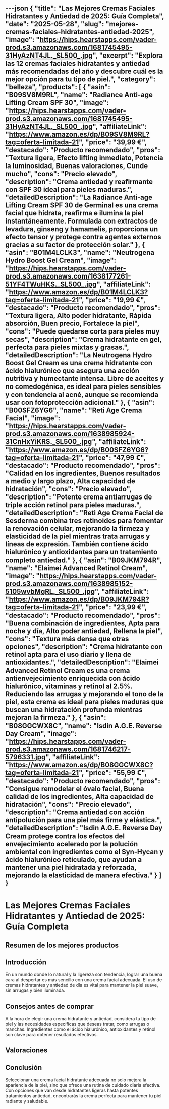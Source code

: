 ---json
{
  "title": "Las Mejores Cremas Faciales Hidratantes y Antiedad de 2025: Guía Completa",
  "date": "2025-05-28",
  "slug": "mejores-cremas-faciales-hidratantes-antiedad-2025",
  "image": "https://hips.hearstapps.com/vader-prod.s3.amazonaws.com/1681745495-31HyAzNT4JL._SL500_.jpg",
  "excerpt": "Explora las 12 cremas faciales hidratantes y antiedad más recomendadas del año y descubre cuál es la mejor opción para tu tipo de piel.",
  "category": "belleza",
  "products": [
    {
      "asin": "B09SV8M9RL",
      "name": "Radiance Anti-age Lifting Cream SPF 30",
      "image": "https://hips.hearstapps.com/vader-prod.s3.amazonaws.com/1681745495-31HyAzNT4JL._SL500_.jpg",
      "affiliateLink": "https://www.amazon.es/dp/B09SV8M9RL?tag=oferta-limitada-21",
      "price": "39,99 €",
      "destacado": "Producto recomendado",
      "pros": "Textura ligera, Efecto lifting inmediato, Potencia la luminosidad, Buenas valoraciones, Cunde mucho",
      "cons": "Precio elevado",
      "description": "Crema antiedad y reafirmante con SPF 30 ideal para pieles maduras.",
      "detailedDescription": "La Radiance Anti-age Lifting Cream SPF 30 de Germinal es una crema facial que hidrata, reafirma e ilumina la piel instantáneamente. Formulada con extractos de levadura, ginseng y hamamelis, proporciona un efecto tensor y protege contra agentes externos gracias a su factor de protección solar."
    },
    {
      "asin": "B01M4LCLK3",
      "name": "Neutrogena Hydro Boost Gel Cream",
      "image": "https://hips.hearstapps.com/vader-prod.s3.amazonaws.com/1638177261-51YF4TWuHKS._SL500_.jpg",
      "affiliateLink": "https://www.amazon.es/dp/B01M4LCLK3?tag=oferta-limitada-21",
      "price": "19,99 €",
      "destacado": "Producto recomendado",
      "pros": "Textura ligera, Alto poder hidratante, Rápida absorción, Buen precio, Fortalece la piel",
      "cons": "Puede quedarse corta para pieles muy secas",
      "description": "Crema hidratante en gel, perfecta para pieles mixtas y grasas.",
      "detailedDescription": "La Neutrogena Hydro Boost Gel Cream es una crema hidratante con ácido hialurónico que asegura una acción nutritiva y humectante intensa. Libre de aceites y no comedogénica, es ideal para pieles sensibles y con tendencia al acné, aunque se recomienda usar con fotoprotección adicional."
    },
    {
      "asin": "B00SFZ6YG6",
      "name": "Reti Age Crema Facial",
      "image": "https://hips.hearstapps.com/vader-prod.s3.amazonaws.com/1638985924-31CnHxYiKRS._SL500_.jpg",
      "affiliateLink": "https://www.amazon.es/dp/B00SFZ6YG6?tag=oferta-limitada-21",
      "price": "47,99 €",
      "destacado": "Producto recomendado",
      "pros": "Calidad en los ingredientes, Buenos resultados a medio y largo plazo, Alta capacidad de hidratación",
      "cons": "Precio elevado",
      "description": "Potente crema antiarrugas de triple acción retinol para pieles maduras.",
      "detailedDescription": "Reti Age Crema Facial de Sesderma combina tres retinoides para fomentar la renovación celular, mejorando la firmeza y elasticidad de la piel mientras trata arrugas y líneas de expresión. También contiene ácido hialurónico y antioxidantes para un tratamiento completo antiedad."
    },
    {
      "asin": "B09JKM794R",
      "name": "Elaimei Advanced Retinol Cream",
      "image": "https://hips.hearstapps.com/vader-prod.s3.amazonaws.com/1638985152-5105wvbMgRL._SL500_.jpg",
      "affiliateLink": "https://www.amazon.es/dp/B09JKM794R?tag=oferta-limitada-21",
      "price": "23,99 €",
      "destacado": "Producto recomendado",
      "pros": "Buena combinación de ingredientes, Apta para noche y día, Alto poder antiedad, Rellena la piel",
      "cons": "Textura más densa que otras opciones",
      "description": "Crema hidratante con retinol apta para el uso diario y llena de antioxidantes.",
      "detailedDescription": "Elaimei Advanced Retinol Cream es una crema antienvejecimiento enriquecida con ácido hialurónico, vitaminas y retinol al 2.5%. Reduciendo las arrugas y mejorando el tono de la piel, esta crema es ideal para pieles maduras que buscan una hidratación profunda mientras mejoran la firmeza."
    },
    {
      "asin": "B08GGCWX8C",
      "name": "Isdin A.G.E. Reverse Day Cream",
      "image": "https://hips.hearstapps.com/vader-prod.s3.amazonaws.com/1681746217-5796331.jpg",
      "affiliateLink": "https://www.amazon.es/dp/B08GGCWX8C?tag=oferta-limitada-21",
      "price": "55,99 €",
      "destacado": "Producto recomendado",
      "pros": "Consigue remodelar el óvalo facial, Buena calidad de los ingredientes, Alta capacidad de hidratación",
      "cons": "Precio elevado",
      "description": "Crema antiedad con acción antipolución para una piel más firme y elástica.",
      "detailedDescription": "Isdin A.G.E. Reverse Day Cream protege contra los efectos del envejecimiento acelerado por la polución ambiental con ingredientes como el Syn-Hycan y ácido hialurónico reticulado, que ayudan a mantener una piel hidratada y reforzada, mejorando la elasticidad de manera efectiva."
    }
  ]
}
---


# Las Mejores Cremas Faciales Hidratantes y Antiedad de 2025: Guía Completa

## Resumen de los mejores productos

<ProductRankingTable products={products} />

## Introducción

En un mundo donde lo natural y la ligereza son tendencia, lograr una buena cara al despertar es más sencillo con una crema facial adecuada. El uso de cremas hidratantes y antiedad de día es vital para mantener la piel suave, sin arrugas y bien iluminada.

## Consejos antes de comprar

A la hora de elegir una crema hidratante y antiedad, considera tu tipo de piel y las necesidades específicas que deseas tratar, como arrugas o manchas. Ingredientes como el ácido hialurónico, antioxidantes y retinol son clave para obtener resultados efectivos.

## Valoraciones

<ProductDetailCard product={products[0]} />

<ProductDetailCard product={products[1]} />

<ProductDetailCard product={products[2]} />

<ProductDetailCard product={products[3]} />

<ProductDetailCard product={products[4]} />

## Conclusión

Seleccionar una crema facial hidratante adecuada no solo mejora la apariencia de la piel, sino que ofrece una rutina de cuidado diaria efectiva. Con opciones que van desde hidratantes ligeras hasta potentes tratamientos antiedad, encontrarás la crema perfecta para mantener tu piel radiante y saludable.
